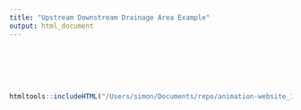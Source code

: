 ```yaml
---
title: "Upstream Downstream Drainage Area Example"
output: html_document
---
```


<br><br><br><br>

```r
htmltools::includeHTML("/Users/simon/Documents/repo/animation-website_1/index_files/figure-html/example_upstream_drainage_TG_.html")
```
